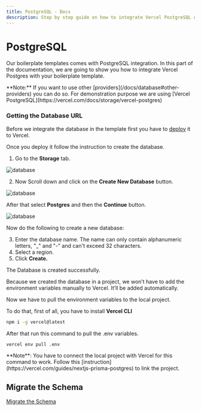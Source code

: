 ```yaml
---
title: PostgreSQL - Docs
description: Step by step guide on how to integrate Vercel PostgreSQL on Nextjs Boilerplates.
---
```




# PostgreSQL

Our boilerplate templates comes with PostgreSQL integration.
In this part of the documentation, we are going to show you how to integrate Vercel Postgres with your boilerplate template. 

<Callout type="info">
**Note:** If you want to use other [providers](/docs/database#other-providers) you can do so. For demonstration purpose we are using [Vercel PostgreSQL](https://vercel.com/docs/storage/vercel-postgres)
</Callout>

### Getting the Database URL

Before we integrate the database in the template first you have to [deploy](https://nextjs.org/learn/basics/deploying-nextjs-app/deploy) it to Vercel. 

Once you deploy it follow the instruction to create the database. 

1. Go to the **Storage** tab. 

![database](https://nextjstemplates.com/docs/vercel-db1.png)

2. Now Scroll down and click on the **Create New Database** button. 

![database](https://nextjstemplates.com/docs/vercel-db2.png)

After that select **Postgres** and then the **Continue** button.

![database](https://nextjstemplates.com/docs/vercel-db3.png)

Now do the following to create a new database: 

3. Enter the database name. The name can only contain alphanumeric letters, "_" and "-" and can't exceed 32 characters.
4. Select a region. 
5. Click **Create.** 

The Database is created successfully.

Because we created the database in a project, we won’t have to add the environment variables manually to Vercel. It’ll be added automatically. 

Now we have to pull the environment variables to the local project. 

To do that, first of all, you have to install **Vercel CLI**

```bash
npm i -g vercel@latest
```

After that run this command to pull the .env variables. 

```bash
vercel env pull .env
```

<Callout type="info">
**Note**: You have to connect the local project with Vercel for this command to work. Follow this [instruction](https://vercel.com/guides/nextjs-prisma-postgres) to link the project.
</Callout>



## Migrate the Schema

[Migrate the Schema](/docs/database/migrate-the-schema)
